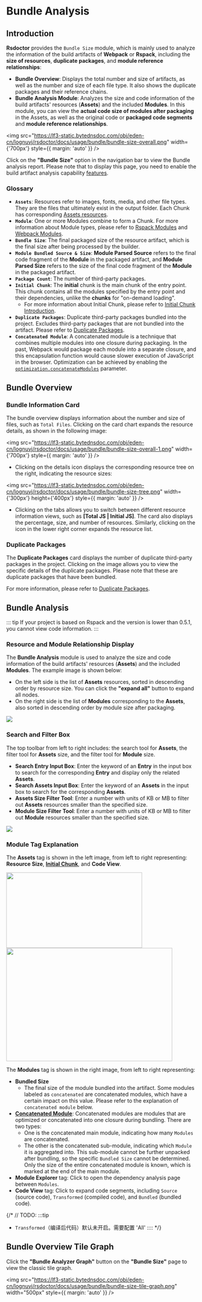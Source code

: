 # Bundle Analysis

## Introduction

**Rsdoctor** provides the `Bundle Size` module, which is mainly used to analyze the information of the build artifacts of **Webpack** or **Rspack**, including the **size of resources**, **duplicate packages**, and **module reference relationships**:

- **Bundle Overview**: Displays the total number and size of artifacts, as well as the number and size of each file type. It also shows the duplicate packages and their reference chains.
- **Bundle Analysis Module**: Analyzes the size and code information of the build artifacts' resources (**Assets**) and the included **Modules**. In this module, you can view the **actual code size of modules after packaging** in the Assets, as well as the original code or **packaged code segments** and **module reference relationships**.

<img
  src="https://lf3-static.bytednsdoc.com/obj/eden-cn/lognuvj/rsdoctor/docs/usage/bundle/bundle-size-overall.png"
  width={'700px'}
  style={{ margin: 'auto' }}
/>

Click on the **"Bundle Size"** option in the navigation bar to view the Bundle analysis report. Please note that to display this page, you need to enable the build artifact analysis capability [features](/config/options/options).

### Glossary

- **`Assets`**: Resources refer to images, fonts, media, and other file types. They are the files that ultimately exist in the output folder. Each Chunk has corresponding [Assets resources](https://webpack.js.org/concepts/under-the-hood/#chunks).
- **`Module`**: One or more Modules combine to form a Chunk. For more information about Module types, please refer to [Rspack Modules](https://www.rspack.dev/api/modules.html) and [Webpack Modules](https://webpack.js.org/concepts/modules/#what-is-a-webpack-module).
- **`Bundle Size`**: The final packaged size of the resource artifact, which is the final size after being processed by the builder.
- **`Module Bundled Source & Size`**: **Module Parsed Source** refers to the final code fragment of the **Module** in the packaged artifact, and **Module Parsed Size** refers to the size of the final code fragment of the **Module** in the packaged artifact.
- **`Package Count`**: The number of third-party packages.
- **`Initial Chunk`**: The **initial** chunk is the main chunk of the entry point. This chunk contains all the modules specified by the entry point and their dependencies, unlike the **chunks** for "on-demand loading".
  - For more information about Initial Chunk, please refer to [Initial Chunk Introduction](https://webpack.js.org/concepts/under-the-hood/#chunks).
- **`Duplicate Packages`**: Duplicate third-party packages bundled into the project. Excludes third-party packages that are not bundled into the artifact. Please refer to [Duplicate Packages](/guide/usage/bundle-alerts).
- **`Concatenated Module`**: A concatenated module is a technique that combines multiple modules into one closure during packaging. In the past, Webpack would package each module into a separate closure, and this encapsulation function would cause slower execution of JavaScript in the browser. Optimization can be achieved by enabling the [`optimization.concatenateModules`](https://webpack.js.org/plugins/module-concatenation-plugin/#root) parameter.

## Bundle Overview

### Bundle Information Card

The bundle overview displays information about the number and size of files, such as `Total Files`. Clicking on the card chart expands the resource details, as shown in the following image:

<img
  src="https://lf3-static.bytednsdoc.com/obj/eden-cn/lognuvj/rsdoctor/docs/usage/bundle/bundle-size-overall-1.png"
  width={'700px'}
  style={{ margin: 'auto' }}
/>

- Clicking on the details icon displays the corresponding resource tree on the right, indicating the resource sizes:

<img
  src="https://lf3-static.bytednsdoc.com/obj/eden-cn/lognuvj/rsdoctor/docs/usage/bundle/bundle-size-tree.png"
  width={'300px'}
  height={'400px'}
  style={{ margin: 'auto' }}
/>

- Clicking on the tabs allows you to switch between different resource information views, such as **[Total JS | Initial JS]**. The card also displays the percentage, size, and number of resources. Similarly, clicking on the icon in the lower right corner expands the resource list.

### Duplicate Packages

The **Duplicate Packages** card displays the number of duplicate third-party packages in the project. Clicking on the image allows you to view the specific details of the duplicate packages. Please note that these are duplicate packages that have been bundled.

For more information, please refer to [Duplicate Packages](/guide/usage/bundle-alerts).

## Bundle Analysis

::: tip
If your project is based on Rspack and the version is lower than 0.5.1, you cannot view code information.
:::

### Resource and Module Relationship Display

The **Bundle Analysis** module is used to analyze the size and code information of the build artifacts' resources (**Assets**) and the included **Modules**. The example image is shown below:

- On the left side is the list of **Assets** resources, sorted in descending order by resource size. You can click the **"expand all"** button to expand all nodes.
- On the right side is the list of **Modules** corresponding to the **Assets**, also sorted in descending order by module size after packaging.

<img src="https://lf3-static.bytednsdoc.com/obj/eden-cn/lognuvj/rsdoctor/docs/usage/bundle/bundle-size-analysis-tree.png" />

### Search and Filter Box

The top toolbar from left to right includes: the search tool for **Assets**, the filter tool for **Assets** size, and the filter tool for **Module** size.

- **Search Entry Input Box**: Enter the keyword of an **Entry** in the input box to search for the corresponding **Entry** and display only the related **Assets**.
- **Search Assets Input Box**: Enter the keyword of an **Assets** in the input box to search for the corresponding **Assets**.
- **Assets Size Filter Tool**: Enter a number with units of KB or MB to filter out **Assets** resources smaller than the specified size.
- **Module Size Filter Tool**: Enter a number with units of KB or MB to filter out **Module** resources smaller than the specified size.

<img src="https://lf3-static.bytednsdoc.com/obj/eden-cn/lognuvj/rsdoctor/docs/usage/bundle/bundle-size-analysis-selects.png" />

### Module Tag Explanation

The **Assets** tag is shown in the left image, from left to right representing: **Resource Size**, **[Initial Chunk](https://webpack.js.org/concepts/under-the-hood/#chunks)**, and **Code View**.

<div style={{ display: 'flex' }}>
  <img
    src="https://lf3-static.bytednsdoc.com/obj/eden-cn/lognuvj/rsdoctor/docs/usage/bundle/bundle-size-assets-tags.png"
    height="200px"
    width="360px"
    style={{ margin: 'auto' }}
  />
  <img
    src="https://lf3-static.bytednsdoc.com/obj/eden-cn/lognuvj/rsdoctor/docs/usage/bundle/bundle-size-modules-tags.png"
    height="300px"
    width="440px"
    style={{ margin: 'auto' }}
  />
</div>

The **Modules** tag is shown in the right image, from left to right representing:

- **Bundled Size**
  - The final size of the module bundled into the artifact. Some modules labeled as `concatenated` are concatenated modules, which have a certain impact on this value. Please refer to the explanation of `concatenated module` below.
- **[Concatenated Module](https://webpack.js.org/plugins/module-concatenation-plugin/#root)**: Concatenated modules are modules that are optimized or concatenated into one closure during bundling. There are two types:
  - One is the concatenated main module, indicating how many `Modules` are concatenated.
  - The other is the concatenated sub-module, indicating which `Module` it is aggregated into. This sub-module cannot be further unpacked after bundling, so the specific `Bundled Size` cannot be determined. Only the size of the entire concatenated module is known, which is marked at the end of the main module.
- **Module Explorer** tag: Click to open the dependency analysis page between `Modules`.
- **Code View** tag: Click to expand code segments, including `Source` (source code), `Transformed` (compiled code), and `Bundled` (bundled code).

{/*
// TODO:
:::tip

- `Transformed`（编译后代码）默认未开启。需要配置 'All'
  :::: */}

## Bundle Overview Tile Graph

Click the **"Bundle Analyzer Graph"** button on the **"Bundle Size"** page to view the classic tile graph.

<img
  src="https://lf3-static.bytednsdoc.com/obj/eden-cn/lognuvj/rsdoctor/docs/usage/bundle/bundle-size-tile-graph.png"
  width="500px"
  style={{ margin: 'auto' }}
/>
